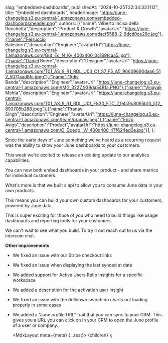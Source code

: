   

  slug: "embedded-dashboards",
  publishedAt: "2024-10-25T22:34:33.111Z",
  title: "Embedded dashboards",
  headerImage: "https://june-changelog.s3.eu-central-1.amazonaws.com/embedded-dashboards/header.png",
  authors: [{"name":"Alberto Incisa della Rocchetta","description":"Product & Growth","avatarUrl":"https://june-changelog.s3.eu-central-1.amazonaws.com/dscf5588_2_6dcd0ce29c.jpg"},{"name":"Ferruccio Balestreri","description":"Engineer","avatarUrl":"https://june-changelog.s3.eu-central-1.amazonaws.com/Gut_Ec_N_Ky_400x400_0c189fcaa5.jpg"},{"name":"Daniel Beere","description":"Designer","avatarUrl":"https://june-changelog.s3.eu-central-1.amazonaws.com/T01_AS_9_R1_RDL_U03_C1_S7_F5_A5_90609690daa6_512_5071aad8fc.jpeg"},{"name":"Adis Banda","description":"Engineer","avatarUrl":"https://june-changelog.s3.eu-central-1.amazonaws.com/IMG_3227_939da5481a.PNG"},{"name":"Vinayak Mehta","description":"Engineer","avatarUrl":"https://june-changelog.s3.eu-central-1.amazonaws.com/T01_AS_9_R1_RDL_U01_F830_FTC_7_94c9c8095b13_512_893705b288.jpeg"},{"name":"Pranav Singh","description":"Engineer","avatarUrl":"https://june-changelog.s3.eu-central-1.amazonaws.com/team/pranav.jpeg"},{"name":"Enzo Avigo","description":"Product","avatarUrl":"https://june-changelog.s3.eu-central-1.amazonaws.com/O_Doeqb_IW_400x400_47f624ed6e.jpg"}],
};

Since the early days of June something we've heard as a recurring request was the ability to show your June dashboards to your customers.

This week we're excited to release an exciting update to our analytics capabilities.

You can now both embed dashboards in your product - and share metrics for individual customers.

What's more is that we built a api to allow you to consume June data in your own products.

This means you can build your own custom dashboards for your customers, powered by June data.

This is super exciting for those of you who need to build things like usage dashboards and reporting tools for your customers.

We can't wait to see what you build. To try it out reach out to us via the Intercom chat.

**Other improvements**

- We fixed an issue with our Stripe checkout links
- We fixed an issue when displaying the last synced at date
- We added support for Active Users Ratio insights for a specific workspace
- We added a description for the activation user insight
- We fixed an issue with the drilldown search on charts not loading properly in some cases
- We added a "June profile URL" trait that you can sync to your CRM. This gives you a URL you can click on in your CRM to open the June profile of a user or company.



  <MdxLayout meta={meta} {...rest}>
    {children}
  </MdxLayout>
);
